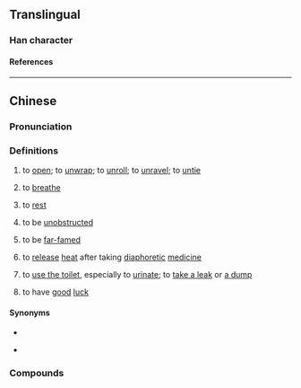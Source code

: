 {{character info}}
==Translingual==

===Han character===
{{Han char|rn=66|rad=攴|as=08|sn=12|four=08640|canj=YROK|ids=⿰咅攵}}

====References====
{{Han ref|kx=0473.171|dj=0826.110|hdz=21465.070|uh=6568}}

----

==Chinese==
{{zh-forms|alt=㪗,唞-Cantonese,抖-Cantonese,透-Cantonese,解-Hokkien,通-Hokkien}}

===Pronunciation===
{{zh-pron
|m=tǒu
|c=tau2
|h=pfs=théu;gd=têu3
|mn=ml,jj,zp,tw,sg:tháu
|mn-t=tao2
|cat=v
}}

===Definitions===
{{zh-hanzi}}

# {{lb|zh|dialectal|including|Min Nan}} to [[open]]; to [[unwrap]]; to [[unroll]]; to [[unravel]]; to [[untie]]
# {{lb|zh|Cantonese|Teochew|Hakka}} to [[breathe]]
#: {{zh-x|敨 啖 氣|to take a breath|C}}
# {{lb|zh|Cantonese|Hakka}} to [[rest]]
#: {{zh-x|敨 一陣 好 行{haang4} 喇。|Take just a short rest and go.|C}}
# {{lb|zh|Hokkien}} to be [[unobstructed]]
# {{lb|zh|Hokkien}} to be [[far-famed]]
# {{lb|zh|Xiamen|Quanzhou|Zhangzhou|_|Hokkien|TCM}} to [[release]] [[heat]] after taking [[diaphoretic]] [[medicine]]
# {{lb|zh|Xiamen|Quanzhou|Zhangzhou|_|Hokkien|euphemistic}} to [[use the toilet]], especially to [[urinate]]; to [[take a leak]] or [[take a dump|a dump]]
# {{lb|zh|Taiwanese Hokkien}} to have [[good]] [[luck]]

====Synonyms====
* {{s|to rest}}
{{zh-syn-saurus|休息|title=to rest}}
* {{s|to urinate}}
{{zh-dial|撒尿}}

===Compounds===
{{zh-der|敨氣|早敨|消敨|有氣冇埞敨|敨中氣|敨大氣|敨開|敨放|敨涼|敨暑|敨脫|敨風|敨退|敨股|敨弄|攤敨}}